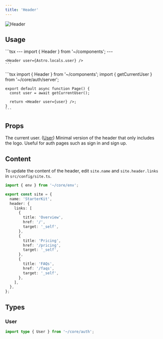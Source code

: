 ```yaml
---
title: 'Header'
---
```


<img src="/images/header.png" alt="Header" />

## Usage

<Tabs>
  <Tab title="Astro">
    ```tsx
    ---
    import { Header } from '~/components';
    ---
    
    <Header user={Astro.locals.user} />
    ```
  </Tab>

  <Tab title="Next.js">
    ```tsx
    import { Header } from '~/components';
    import { getCurrentUser } from '~/core/auth/server';

    export default async function Page() {
      const user = await getCurrentUser();

      return <Header user={user} />;
    }
    ```
  </Tab>
</Tabs>

## Props

<ResponseField name="user" type="User | null" required>
  The current user. (<a href="#user">User</a>)
</ResponseField>

<ResponseField name="isMinimal" type="boolean">
  Minimal version of the header that only includes the logo. Useful for auth pages such as sign in and sign up.
</ResponseField>

## Content

To update the content of the header, edit `site.name` and `site.header.links` in `src/config/site.ts`.

```typescript
import { env } from '~/core/env';

export const site = {
  name: 'StarterKit',
  header: {
    links: [
      {
        title: 'Overview',
        href: '/',
        target: '_self',
      },
      {
        title: 'Pricing',
        href: '/pricing',
        target: '_self',
      },
      {
        title: 'FAQs',
        href: '/faqs',
        target: '_self',
      },
    ],
  },
};
```

## Types

### User

```typescript
import type { User } from '~/core/auth';
```
